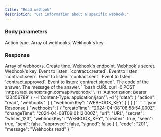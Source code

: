 ```yaml
---
title: "Read webhook"
description: "Get information about a specific webhook."
---
```


### Body parameters

<ParamField body="action" type="string" required>
  Action type.
</ParamField>

<ParamField body="webhooks" type="string" required>
  Array of webhooks.

  <Expandable title="child attribute">

  <ParamField body="webhookKey" type="string" required>
    Webhook's key.
  </ParamField>

  </Expandable>

</ParamField>

### Response

  <ResponseField name="webhooks" type="string">
    Array of webhooks.

  <Expandable title="child attribute">

  <ResponseField name="createTime" type="string">
    Create time.
  </ResponseField>

  <ResponseField name="url" type="string">
    Webhook's endpoint.
  </ResponseField>

  <ResponseField name="secret" type="string">
    Webhook's secret.
  </ResponseField>

  <ResponseField name="webhookKey" type="string">
    Webhook's key.
  </ResponseField>

  <ResponseField name="created" type="boolean">
    Event to listen: `contract.created`.
  </ResponseField>

  <ResponseField name="seen" type="boolean">
    Event to listen: `contract.seen`.
  </ResponseField>

  <ResponseField name="sent" type="boolean">
    Event to listen: `contract.sent`.
  </ResponseField>

  <ResponseField name="approved" type="boolean">
    Event to listen: `contract.approved`.
  </ResponseField>

  <ResponseField name="signed" type="boolean">
    Event to listen: `contract.signed`.
  </ResponseField>

  </Expandable>

</ResponseField>


<ResponseField name="code" type="string">
  The code of the answer.
</ResponseField>

<ResponseField name="message" type="string">
  The message of the answer.
</ResponseField>

<RequestExample>
```bash cURL
curl -X POST 'https://api.sendforsign.com/api/webhook' \
     -H 'Authorization: Bearer 123456789' \
     -H 'Content-Type: application/json' \
     -d '{
    "data": {
        "action": "read",
        "webhooks": [
            {
                "webhookKey": "WEBHOOK_KEY"
            }
        ]
    }
}'
```
</RequestExample>

<ResponseExample>
```json Response
{
    "webhooks": [
        {
            "createTime": "2024-04-08T08:58:54.000Z",
            "changeTime": "2024-04-08T09:01:12.000Z",
            "url": "URL",
            "secret": "whsec_123",
            "webhookKey": "WEBHOOK_KEY",
            "created": true,
            "seen": true,
            "sent": false,
            "approved": false,
            "signed": false
        }
    ],
    "code": "201",
    "message": "Webhooks read"
}
```
</ResponseExample>
